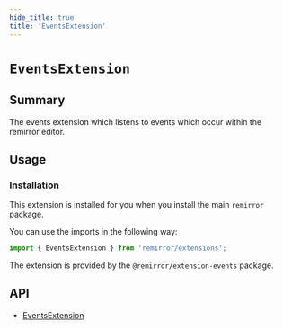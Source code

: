 ```yaml
---
hide_title: true
title: 'EventsExtension'
---
```


# `EventsExtension`

## Summary

The events extension which listens to events which occur within the remirror editor.

## Usage

### Installation

This extension is installed for you when you install the main `remirror` package.

You can use the imports in the following way:

```ts
import { EventsExtension } from 'remirror/extensions';
```

The extension is provided by the `@remirror/extension-events` package.

## API

- [EventsExtension](../api/extension-events)
